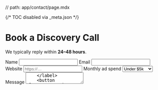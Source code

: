 // path: app/contact/page.mdx

{/* TOC disabled via _meta.json */}

# Book a Discovery Call

We typically reply within **24–48 hours**.

<form action="https://formspree.io/f/your-form-id" method="POST">
  <input type="hidden" name="source" value="mogmarketing.com/contact" />
  <div className="grid gap-3">
    <label>
      <span>Name</span>
      <input className="nx-input" type="text" name="name" required />
    </label>
    <label>
      <span>Email</span>
      <input className="nx-input" type="email" name="email" required />
    </label>
    <label>
      <span>Website</span>
      <input className="nx-input" type="url" name="website" placeholder="https://…" />
    </label>
    <label>
      <span>Monthly ad spend</span>
      <select className="nx-input" name="ad_spend">
        <option value="under-5k">Under $5k</option>
        <option value="5k-20k">$5k–$20k</option>
        <option value="20k-100k">$20k–$100k</option>
        <option value="100k-plus">$100k+</option>
      </select>
    </label>
    <label>
      <span>Message</span>
      <textarea className="nx-textarea" name="message" rows={5} required />
    </label>
    <button className="nx-btn nx-btn-primary" type="submit">Send</button>
  </div>
</form>

> Prefer to schedule? Use our Calendly: **(add link)**
